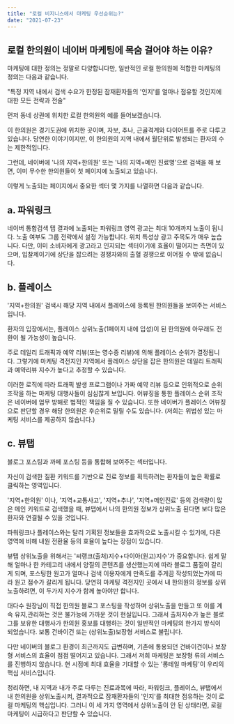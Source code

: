 ```yaml
---
title: "로컬 비지니스에서 마케팅 우선순위는?"
date: "2021-07-23"
---
```




## 로컬 한의원이 네이버 마케팅에 목숨 걸어야 하는 이유?

마케팅에 대한 정의는 정말로 다양합니다만, 일반적인 로컬 한의원에 적합한 마케팅의 정의는 다음과 같습니다.

"특정 지역 내에서 검색 수요가 한정된 잠재환자들의 '인지'를 얼마나 점유할 것인지에 대한 모든 전략과 전술"

먼저 동네 상권에 위치한 로컬 한의원의 예를 들어보겠습니다.

이 한의원은 경기도권에 위치한 곳이며, 자보, 추나, 근골격계와 다이어트를 주로 다루고 있습니다. 
당연한 이야기이지만, 이 한의원의 지역 내에서 월단위로 발생되는 환자의 수는 제한적입니다.

그런데, 네이버에 '나의 지역+한의원' 또는 '나의 지역+메인 진료명'으로 검색을 해 보면, 이미 무수한 한의원들이 첫 페이지에 노출되고 있습니다.

이렇게 노출되는 페이지에서 중요한 섹터 몇 가지를 나열하면 다음과 같습니다. 



## a. 파워링크

네이버 통합검색 탭 결과에 노출되는 파워링크 영역 광고는 최대 10개까지 노출이 됩니다.
노출 여부도 그룹 전략에서 설정 가능합니다. 위치 특성상 광고 주목도가 매우 높습니다.
다만, 이미 소비자에게 광고라고 인지되는 섹터이기에 효율이 떨어지는 측면이 있으며, 입찰제이기에 상단을 잡으려는 경쟁자와의 출혈 경쟁으로 이어질 수 밖에 없습니다.



## b. 플레이스

'지역+한의원' 검색시 해당 지역 내에서 플레이스에 등록된 한의원들을 보여주는 서비스입니다.

환자의 입장에서는, 플레이스 상위노출(1페이지 내에 입성)이 된 한의원에 아무래도 전환이 될 가능성이 높습니다.

주로 데일리 트래픽과 예약 리뷰(또는 영수증 리뷰)에 의해 플레이스 순위가 결정됩니다. 그렇기에 마케팅 격전지인 지역에서 플레이스 상단을 잡은 한의원은 데일리 트래픽과 예약리뷰 지수가 높다고 추정할 수 있습니다. 

이러한 로직에 따라 트래픽 발생 프로그램이나 가짜 예약 리뷰 등으로 인위적으로 순위 조작을 하는 마케팅 대행사들이 심심찮게 보입니다. 
어뷰징을 통한 플레이스 순위 조작은 네이버에 업무 방해로 법적인 책임을 질 수 있습니다. 또한 네이버가 플레이스 어뷰징으로 판단할 경우 해당 한의원은 후순위로 밀릴 수도 있습니다.
(저희는 위법성 있는 마케팅 서비스를 제공하지 않습니다.)



## c. 뷰탭

블로그 포스팅과 까페 포스팅 등을 통합해 보여주는 섹터입니다.

자신이 검색한 질환 키워드를 기반으로 진료 정보를 획득하려는 환자들이 높은 확률로 클릭하는 영역입니다.

'지역+한의원' 이나, '지역+교통사고', '지역+추나', '지역+메인진료' 등의 검색량이 많은 메인 키워드로 검색했을 때, 뷰탭에서 나의 한의원 정보가 상위노출 된다면 보다 많은 환자와 연결될 수 있을 것입니다.

파워링크나 플레이스와는 달리 기획된 정보들을 효과적으로 노출시킬 수 있기에, 다른 영역에 비해 내원 전환율 등의 효율이 높다는 장점이 있습니다.

뷰탭 상위노출을 위해서는 '씨랭크(출처)지수+다이아(원고)지수'가 중요합니다. 쉽게 말해 얼마나 한 카테고리 내에서 양질의 콘텐츠를 생산했는지에 따라 블로그 품질이 갈리게 되며, 포스팅한 원고가 얼마나 검색 이용자에게 만족도를 주게끔 작성되었는가에 따라 원고 점수가 갈리게 됩니다. 당연히 마케팅 격전지인 곳에서 내 한의원의 정보를 상위노출하려면, 이 두가지 지수가 함께 높아야만 합니다.

대다수 원장님이 직접 한의원 블로그 포스팅을 작성하며 상위노출을 만들고 또 이를 계속 유지,관리하는 것은 불가능에 가까운 것이 현실입니다. 그래서 출처지수가 높은 블로그를 보유한 대행사가 한의원 홍보를 대행하는 것이 일반적인 마케팅의 한가지 방식이 되었습니다. 보통 건바이건 또는 (상위노출)보장형 서비스로 불립니다.

다만 네이버의 블로그 환경이 최근까지도 급변하며, 기존에 통용되던 건바이건이나 보장형 서비스의 효율이 점점 떨어지고 있습니다. 그래서 저희 마케팅은 보장형 류의 서비스를 진행하지 않습니다. 현 시점에 최대 효율을 기대할 수 있는 '롱테일 마케팅'이 우리의 핵심 서비스입니다.

정리하면, 내 지역과 내가 주로 다루는 진료과목에 따라, 파워링크, 플레이스, 뷰탭에서 내 한의원을 상위노출시켜, 결과적으로 잠재환자들의 '인지'를 최대한 점유하는 것이 로컬 마케팅의 핵심입니다.
그러니 이 세 가지 영역에서 상위노출이 안 된 상태라면, 로컬 마케팅이 시급하다고 판단할 수 있습니다.

